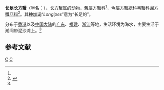 {{Speciesbox
| name = 长足长方蟹<br />''Metaplax longipes''
| genus = Metaplax
| species = longipes
| authority = (Stimpson, 1858)<ref name='id12035'>{{cite web| url =http://www.bioinfo.cn/db05/BjdwSpecies.php?action=view&id=12035| title =长足长方蟹| work =《中国动物物种编目数据库》| publisher =中国科学院微生物研究所| author =中国科学院动物研究所| accessdate =2009-04-28| language =zh-hans| deadurl =yes| archiveurl =https://web.archive.org/web/20160305041705/http://www.bioinfo.cn/db05/BjdwSpecies.php?action=view&id=12035| archivedate =2016-03-05}}</ref>
}}
'''长足长方蟹'''（[[学名|学名]]：{{lang|la|''Metaplax longipes''}}），[[长方蟹属|长方蟹属]]的动物，舊屬[[方蟹科|方蟹科]]<ref name='id12035'/>，今屬[[方蟹總科|方蟹總科]][[弓蟹科|弓蟹科]][[圓方蟹亞科|圓方蟹亞科]]<ref name=WoRMS_439870>{{cite WoRMS |last=Davie |first=P. |year=2011|title=''Metaplax'' H. Milne Edwards, 1852  |id=439870 }}</ref>。其[[种加词|种加词]]“''Longipes''”意为“长足的”。

分布于[[香港|香港]]以及[[中国大陆|中国大陆]]的[[广东|广东]]、[[福建|福建]]、[[浙江|浙江]]等地，生活环境为海水，主要生活于潮间带泥沙滩上。<ref name='id12035'/>

==参考文献==
{{reflist}}

{{Taxonbar|from=Q13847955}}

[[Category:长方蟹属|C]]
[[Category:1858年描述的动物|C]]


{{螃蟹小作品}}